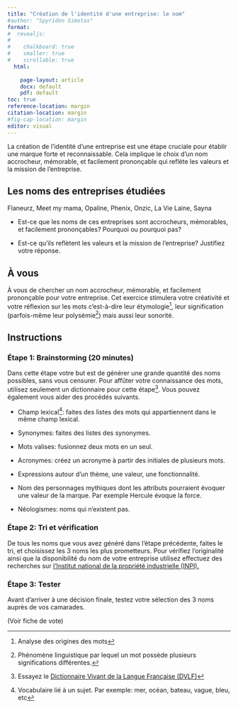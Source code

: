 ```yaml
---
title: "Création de l'identité d'une entreprise: le nom"
#author: "Spyridon Simotas"
format: 
#  revealjs: 
#    
#    chalkboard: true
#    smaller: true
#    scrollable: true
  html: 
    
    page-layout: article
    docx: default
    pdf: default
toc: true
reference-location: margin
citation-location: margin
#fig-cap-location: margin
editor: visual
---
```


La création de l'identité d'une entreprise est une étape cruciale pour établir une marque forte et reconnaissable. Cela implique le choix d'un nom accrocheur, mémorable, et facilement prononçable qui reflète les valeurs et la mission de l'entreprise.

::: {.callout-note appearance="simple" icon="false"}
## Les noms des entreprises étudiées

Flaneurz, Meet my mama, Opaline, Phenix, Onzic, La Vie Laine, Sayna

-   Est-ce que les noms de ces entreprises sont accrocheurs, mémorables, et facilement prononçables? Pourquoi ou pourquoi pas?

-   Est-ce qu'ils reflètent les valeurs et la mission de l'entreprise? Justifiez votre réponse.
:::

## À vous

À vous de chercher un nom accrocheur, mémorable, et facilement prononçable pour votre entreprise. Cet exercice stimulera votre créativité et votre réflexion sur les mots c'est-à-dire leur étymologie[^1], leur signification (parfois-même leur polysémie[^2]) mais aussi leur sonorité.

[^1]: Analyse des origines des mots

[^2]: Phénomène linguistique par lequel un mot possède plusieurs significations différentes.

## Instructions

### Étape 1: **Brainstorming** (20 minutes)

Dans cette étape votre but est de générer une grande quantité des noms possibles, sans vous censurer. Pour affûter votre connaissance des mots, utilisez seulement un dictionnaire pour cette étape[^3]. Vous pouvez également vous aider des procédés suivants.

[^3]: Essayez le [Dictionnaire Vivant de la Langue Française (DVLF)](https://dvlf.uchicago.edu/)

-   Champ lexical[^4]: faites des listes des mots qui appartiennent dans le même champ lexical.

-   Synonymes: faites des listes des synonymes.

-   Mots valises: fusionnez deux mots en un seul.

-   Acronymes: créez un acronyme à partir des initiales de plusieurs mots.

-   Expressions autour d’un thème, une valeur, une fonctionnalité.

-   Nom des personnages mythiques dont les attributs pourraient évoquer une valeur de la marque. Par exemple Hercule évoque la force.

-   Néologismes: noms qui n’existent pas.

[^4]: Vocabulaire lié à un sujet. Par exemple: mer, océan, bateau, vague, bleu, etc

### Étape 2: Tri et vérification

De tous les noms que vous avez généré dans l’étape précédente, faites le tri, et choisissez les 3 noms les plus prometteurs. Pour vérifiez l’originalité ainsi que la disponibilité du nom de votre entreprise utilisez effectuez des recherches sur [[l’Institut national de la propriété industrielle (INPI).]{.underline}](https://data.inpi.fr/)

### Étape 3: Tester

Avant d'arriver à une décision finale, testez votre sélection des 3 noms auprès de vos camarades.

(Voir fiche de vote)
